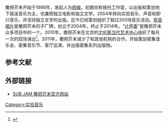 撒把芥末开始于1998年，发起人为[[颜峻|颜峻]]。初期亦称铁托工作室，以出版和策划地下摇滚音乐为主，也兼顾独立电影和独立文学。2004年转向实验音乐、声音和即兴音乐，并坚持独立文学的出版。迄今已经策划组织了超过300场音乐活动。[[观音唱片|观音唱片]]是撒把芥末的子厂牌，创立于2004年，终止于2014年。“[[计声委|计声委]]”是撒把芥末众多项目中的一个。2010年，撒把芥末在北京的[[尤伦斯当代艺术中心|尤伦斯当代艺术中心]]组织了每月一次的现场演出<ref>{{cite web |url=http://leapleapleap.com/2011/02/a-spectacular-exit-cn/?lang=zh-hans |title=华丽的退场：颜峻的“撒把UCCA芥末” |accessdate=2011-02-21 |publisher=艺术界LEAP |language=zh-hans |archive-date=2020-09-22 |archive-url=https://web.archive.org/web/20200922215320/http://www.leapleapleap.com/2011/02/a-spectacular-exit-cn/?lang=zh-hans |dead-url=no }}</ref>。2011年，撒把芥末减少了和其他机构的合作，开始策划密集音乐会、密集音乐节、客厅巡演，并出版密集系列出版物。

== 参考文献 ==
{{reflist}}

== 外部链接 ==
* [http://www.subjam.org/ SUB JAM 撒把芥末官方网站] {{Wayback|url=http://www.subjam.org/ |date=20210315033428 }}

[[Category:实验音乐|Category:实验音乐]]